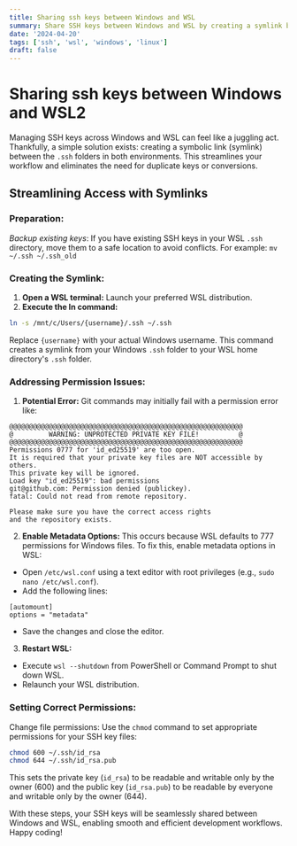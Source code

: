 ```yaml
---
title: Sharing ssh keys between Windows and WSL
summary: Share SSH keys between Windows and WSL by creating a symlink between their .ssh folders and adjusting file permissions for seamless access.
date: '2024-04-20'
tags: ['ssh', 'wsl', 'windows', 'linux']
draft: false
---
```


# Sharing ssh keys between Windows and WSL2

Managing SSH keys across Windows and WSL can feel like a juggling act. Thankfully, a simple solution exists:
creating a symbolic link (symlink) between the `.ssh` folders in both environments. This streamlines your workflow
and eliminates the need for duplicate keys or conversions.

## Streamlining Access with Symlinks

### Preparation:

_Backup existing keys_: If you have existing SSH keys in your WSL `.ssh` directory, move them to a safe location to avoid conflicts.
For example: `mv ~/.ssh ~/.ssh_old`

### Creating the Symlink:

1. **Open a WSL terminal:** Launch your preferred WSL distribution.
2. **Execute the ln command:**

```sh
ln -s /mnt/c/Users/{username}/.ssh ~/.ssh
```

Replace `{username}` with your actual Windows username.
This command creates a symlink from your Windows `.ssh` folder to your WSL home directory's `.ssh` folder.

### Addressing Permission Issues:

1. **Potential Error:** Git commands may initially fail with a permission error like:

```
@@@@@@@@@@@@@@@@@@@@@@@@@@@@@@@@@@@@@@@@@@@@@@@@@@@@@@@@@@@
@         WARNING: UNPROTECTED PRIVATE KEY FILE!          @
@@@@@@@@@@@@@@@@@@@@@@@@@@@@@@@@@@@@@@@@@@@@@@@@@@@@@@@@@@@
Permissions 0777 for 'id_ed25519' are too open.
It is required that your private key files are NOT accessible by others.
This private key will be ignored.
Load key "id_ed25519": bad permissions
git@github.com: Permission denied (publickey).
fatal: Could not read from remote repository.

Please make sure you have the correct access rights
and the repository exists.
```

2. **Enable Metadata Options:** This occurs because WSL defaults to 777 permissions for Windows files. To fix this, enable metadata options in WSL:

- Open `/etc/wsl.conf` using a text editor with root privileges (e.g., `sudo nano /etc/wsl.conf`).
- Add the following lines:

```
[automount]
options = "metadata"
```

- Save the changes and close the editor.

3. **Restart WSL:**

- Execute `wsl --shutdown` from PowerShell or Command Prompt to shut down WSL.
- Relaunch your WSL distribution.

### Setting Correct Permissions:

Change file permissions: Use the `chmod` command to set appropriate permissions for your SSH key files:

```sh
chmod 600 ~/.ssh/id_rsa
chmod 644 ~/.ssh/id_rsa.pub
```

This sets the private key (`id_rsa`) to be readable and writable only by the owner (600) and the public key (`id_rsa.pub`) to be readable by everyone and writable only by the owner (644).

With these steps, your SSH keys will be seamlessly shared between Windows and WSL, enabling smooth and efficient development workflows. Happy coding!
